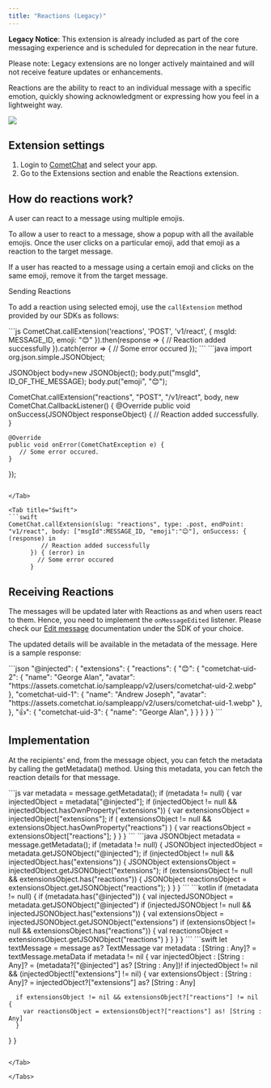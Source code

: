 ```yaml
---
title: "Reactions (Legacy)"
---
```


<Warning>

**Legacy Notice**: This extension is already included as part of the core messaging experience and is scheduled for deprecation in the near future.

Please note: Legacy extensions are no longer actively maintained and will not receive feature updates or enhancements.

</Warning>

Reactions are the ability to react to an individual message with a specific emotion, quickly showing acknowledgment or expressing how you feel in a lightweight way.

<Frame>
  <img src="/images/17621d1d-1623199849-21994ebd8d97a6229202ea70fba1607f.png" />
</Frame>

## Extension settings

1. Login to [CometChat](https://app.cometchat.com/login) and select your app.
2. Go to the Extensions section and enable the Reactions extension.

## How do reactions work?

A user can react to a message using multiple emojis.

To allow a user to react to a message, show a popup with all the available emojis. Once the user clicks on a particular emoji, add that emoji as a reaction to the target message.

If a user has reacted to a message using a certain emoji and clicks on the same emoji, remove it from the target message.

Sending Reactions

To add a reaction using selected emoji, use the `callExtension` method provided by our SDKs as follows:

<Tabs>
<Tab title="JavaScript">
```js
CometChat.callExtension('reactions', 'POST', 'v1/react', {
  msgId: MESSAGE_ID,
  emoji: "😊"
}).then(response => {
  // Reaction added successfully
}).catch(error => {
  // Some error occured
});
```

</Tab>

<Tab title="Java">
```java
import org.json.simple.JSONObject;

JSONObject body=new JSONObject();
body.put("msgId", ID_OF_THE_MESSAGE);
body.put("emoji", "😊");

CometChat.callExtension("reactions", "POST", "/v1/react", body,
 new CometChat.CallbackListener<JSONObject>() {
    @Override
    public void onSuccess(JSONObject responseObject) {
        // Reaction added successfully.
    }

    @Override
    public void onError(CometChatException e) {
       // Some error occured.
    }
});
```

</Tab>

<Tab title="Swift">
```swift
CometChat.callExtension(slug: "reactions", type: .post, endPoint: "v1/react", body: ["msgId":MESSAGE_ID, "emoji":"😊"], onSuccess: { (response) in
         // Reaction added successfully
      }) { (error) in
        // Some error occured
      }
```

</Tab>

</Tabs>

## Receiving Reactions

The messages will be updated later with Reactions as and when users react to them. Hence, you need to implement the `onMessageEdited` listener. Please check our [Edit message](/sdk/javascript/edit-message) documentation under the SDK of your choice.

The updated details will be available in the metadata of the message. Here is a sample response:

<Tabs>
<Tab title="JSON">
```json
"@injected": {
  "extensions": {
    "reactions": {
      "😊": {
        "cometchat-uid-2": {
          "name": "George Alan",
          "avatar": "https://assets.cometchat.io/sampleapp/v2/users/cometchat-uid-2.webp"
        },
        "cometchat-uid-1": {
          "name": "Andrew Joseph",
          "avatar": "https://assets.cometchat.io/sampleapp/v2/users/cometchat-uid-1.webp"
        },
      },
      "👍": {
        "cometchat-uid-3": {
          "name": "George Alan",
        }
      }
    }
  }
}
```

</Tab>

</Tabs>

## Implementation

At the recipients' end, from the message object, you can fetch the metadata by calling the getMetadata() method. Using this metadata, you can fetch the reaction details for that message.

<Tabs>
<Tab title="JavaScript">
```js
var metadata = message.getMetadata();
if (metadata != null) {
  var injectedObject = metadata["@injected"];
  if (injectedObject != null && injectedObject.hasOwnProperty("extensions")) {
    var extensionsObject = injectedObject["extensions"];
    if (
      extensionsObject != null &&
      extensionsObject.hasOwnProperty("reactions")
    ) {
      var reactionsObject = extensionsObject["reactions"];
    }
  }
}
```

</Tab>

<Tab title="Java">
```java
JSONObject metadata = message.getMetadata();
if (metadata != null) {
  JSONObject injectedObject = metadata.getJSONObject("@injected");
  if (injectedObject != null && injectedObject.has("extensions")) {
    JSONObject extensionsObject = injectedObject.getJSONObject("extensions");
    if (extensionsObject != null && extensionsObject.has("reactions")) {
          JSONObject reactionsObject = extensionsObject.getJSONObject("reactions");
        }
    }
}
```

</Tab>

<Tab title="Kotlin">
```kotlin
if (metadata != null) {
  if (metadata.has("@injected")) {
    val injectedJSONObject = metadata.getJSONObject("@injected")
      if (injectedJSONObject != null && injectedJSONObject.has("extensions")) {
      val extensionsObject = injectedJSONObject.getJSONObject("extensions")
          if (extensionsObject != null && extensionsObject.has("reactions")) {
          val reactionsObject = extensionsObject.getJSONObject("reactions")
        }
    }
  }
}
```

</Tab>

<Tab title="Swift">
```swift
let textMessage = message as? TextMessage
var metadata : [String : Any]? = textMessage.metaData
if metadata != nil {
    var injectedObject : [String : Any]? = (metadata?["@injected"] as? [String : Any])!
    if injectedObject != nil && (injectedObject!["extensions"] != nil) {
      var extensionsObject : [String : Any]? = injectedObject?["extensions"] as? [String : Any]

      if extensionsObject != nil && extensionsObject?["reactions"] != nil {
        var reactionsObject = extensionsObject?["reactions"] as! [String :  Any]
      }
   }
}
```

</Tab>

</Tabs>
